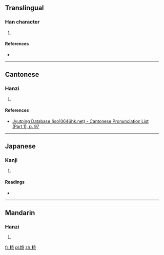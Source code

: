 ==Translingual==

===Han character===
{{Han char|rn=43|rad=尢|as=12|sn=15|four=|canj=大山中一金 (KULMC)|ids=⿺[[尢]][[貴]]}}

# {{defn|Han|sort=尢12}}

====References====
* {{Han ref|kx=0299.150|dkj=07614|dj=0594.310|hdz=10557.060|uh=5C35|ud=23605}}

----

==Cantonese==

===Hanzi===
{{yue-hanzi|jyut=[[teoi4]]|y=teui4}}

# {{defn|lang=yue|sort=尢12}}

====References====
* [http://www.iso10646hk.net/jp/document/download.jsp Jyutping Database (iso10646hk.net) - Cantonese Pronunciation List (Part 1), p. 97]

----

==Japanese==

===Kanji===
{{ja-kanji|grade=|rs=尢12}}

# {{defn|lang=ja|sort=尢12}}

====Readings====
* {{ja-readings|on=[[たい]] (tai), [[で]] (de)|kun=[[うまがやむ]] (umagayamu)}}

----

==Mandarin==

===Hanzi===
{{cmn-hanzi|pin=[[tuí]] ([[tui2]])|wg=t'ui<sup>2</sup>}}

# {{defn|lang=cmn|sort=尢12}}

[[fr:尵]]
[[pl:尵]]
[[zh:尵]]